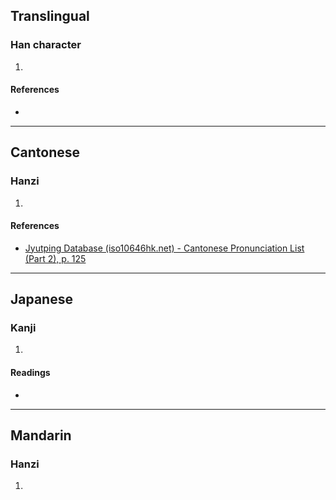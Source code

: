 {{character info/new}}
==Translingual==

===Han character===
{{Han char|rn=75|rad=木|as=02|sn=6|four=|canj=DSH|ids=⿰木刀}}

# {{defn|Han|sort=木02}}

====References====
* {{Han ref|kx=0510.090|dkj=14432|dj=0894.070|hdz=21156.050|uh=6737|ud=26423}}

----

==Cantonese==

===Hanzi===
{{yue-hanzi|jyut=[[dou1]]|y=dou1}}

# {{defn|lang=yue|sort=木02}}

====References====
* [http://www.iso10646hk.net/jp/document/download.jsp Jyutping Database (iso10646hk.net) - Cantonese Pronunciation List (Part 2), p. 125]

----

==Japanese==

===Kanji===
{{ja-kanji|grade=|rs=木02}}

# {{defn|lang=ja|sort=木02}}

====Readings====
* {{ja-readings|on=[[とう]] (tō), [[ぼく]] (boku), [[もく]] (moku)|kun=}}

----

==Mandarin==

===Hanzi===
{{cmn-hanzi|pin=[[dāo]] ([[dao1]])|wg=tao<sup>1</sup>}}

# {{defn|lang=cmn|sort=木02}}